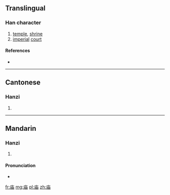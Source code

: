 {{also|廟|庿}}
==Translingual==

===Han character===
{{Han char|rn=53|rad=广|as=05|sn=8|four=|canj=戈中田 (ILW)|ids=⿸[[广]][[由]]}}

# [[temple]], [[shrine]]
# [[imperial]] [[court]]

====References====
* {{Han ref|kx=0344.200|dkj=09276|dj=0654.080|hdz=20877.050|uh=5E99|ud=24217}}

----

==Cantonese==

===Hanzi===
{{yue-hanzi|jyut=[[miu6]]|y=miu6|tra=廟}}

# {{defn|lang=yue|sort=广05}}

----

==Mandarin==

===Hanzi===
{{cmn-hanzi|tra=廟|pin=[[miào]] ([[miao4]])|wg=miao<sup>4</sup>}}

# {{defn|lang=cmn|sort=广05}}

====Pronunciation====
* {{audio|Zh-miào.ogg|Audio|lang=cmn}}

[[fr:庙]]
[[mg:庙]]
[[pl:庙]]
[[zh:庙]]